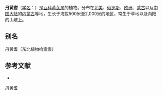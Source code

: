 {{Speciesbox
| name = 丹黄耆
| status = 
| status_system = 
| image = Astragalus danicus - aas-hundihammas.jpg
| genus = Astragalus
| species = danicus
| authority = Retz.
}}

'''丹黄耆'''（[[学名|学名]]：{{lang|la|''Astragalus danicus''}}）是[[豆科|豆科]][[黄芪属|黄芪属]]的植物。分布在[[北美|北美]]、[[俄罗斯|俄罗斯]]、[[欧洲|欧洲]]、[[蒙古|蒙古]]以及[[中国大陆|中国大陆]]的[[内蒙古|内蒙古]]等地，生长于海拔500米至2,000米的地区，常生于草地以及向阳的山坡上。

== 别名 ==
丹黄耆（东北植物检索表）

== 参考文献 ==
<div class="references-small">
* {{cite web| url =http://www.bioinfo.cn/db05/KmzwSpecies.php?action=view&id=15700| title =丹黄耆| work =《中国高等植物数据库全库》| publisher =中国科学院微生物研究所| author =昆明植物研究所| accessdate =2009-02-24| deadurl =yes| archiveurl =https://web.archive.org/web/20160305024158/http://www.bioinfo.cn/db05/KmzwSpecies.php?action=view&id=15700| archivedate =2016-03-05}}
</div>
{{Taxonbar|from=Q163342}}

[[Category:黄芪属|丹黄耆]]


{{植物小作品}}